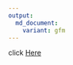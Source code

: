 ```yaml
---
output:
  md_document:
    variant: gfm
---
```


click [Here](https://github.com/thomazbastiaanssen/books/blob/main/books.html) 
